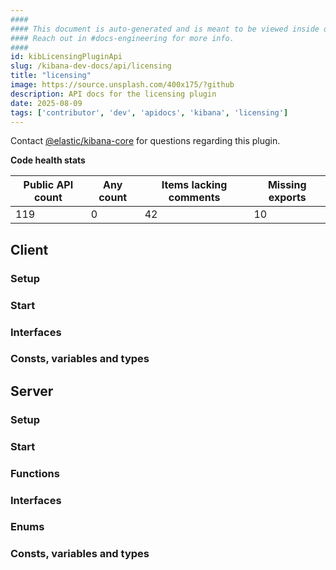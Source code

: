 ```yaml
---
####
#### This document is auto-generated and is meant to be viewed inside our experimental, new docs system.
#### Reach out in #docs-engineering for more info.
####
id: kibLicensingPluginApi
slug: /kibana-dev-docs/api/licensing
title: "licensing"
image: https://source.unsplash.com/400x175/?github
description: API docs for the licensing plugin
date: 2025-08-09
tags: ['contributor', 'dev', 'apidocs', 'kibana', 'licensing']
---
```




Contact [@elastic/kibana-core](https://github.com/orgs/elastic/teams/kibana-core) for questions regarding this plugin.

**Code health stats**

| Public API count  | Any count | Items lacking comments | Missing exports |
|-------------------|-----------|------------------------|-----------------|
| 119 | 0 | 42 | 10 |

## Client

### Setup
<DocDefinitionList data={[licensingObj.client.setup]}/>

### Start
<DocDefinitionList data={[licensingObj.client.start]}/>

### Interfaces
<DocDefinitionList data={licensingObj.client.interfaces}/>

### Consts, variables and types
<DocDefinitionList data={licensingObj.client.misc}/>

## Server

### Setup
<DocDefinitionList data={[licensingObj.server.setup]}/>

### Start
<DocDefinitionList data={[licensingObj.server.start]}/>

### Functions
<DocDefinitionList data={licensingObj.server.functions}/>

### Interfaces
<DocDefinitionList data={licensingObj.server.interfaces}/>

### Enums
<DocDefinitionList data={licensingObj.server.enums}/>

### Consts, variables and types
<DocDefinitionList data={licensingObj.server.misc}/>

